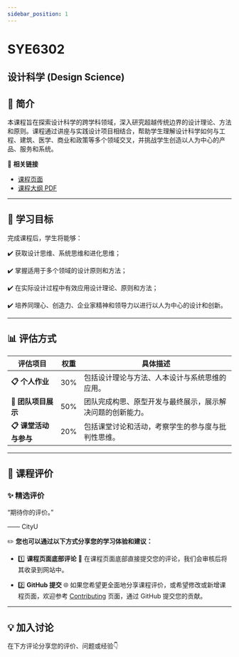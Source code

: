```yaml
---
sidebar_position: 1
---
```


# SYE6302
## 设计科学 (Design Science)

## **📘 简介**
本课程旨在探索设计科学的跨学科领域，深入研究超越传统边界的设计理论、方法和原则。课程通过讲座与实践设计项目相结合，帮助学生理解设计科学如何与工程、建筑、医学、商业和政策等多个领域交叉，并挑战学生创造以人为中心的产品、服务和系统。

🔗 **相关链接**
- [课程页面](https://www.cityu.edu.hk/catalogue/pg/202425/course/SYE6302.htm)
- [课程大纲 PDF](https://www.cityu.edu.hk/catalogue/pg/202425/course/SYE6302.pdf)

---

## **🎯 学习目标**

完成课程后，学生将能够：

✔️ 获取设计思维、系统思维和进化思维；

✔️ 掌握适用于多个领域的设计原则和方法；

✔️ 在实际设计过程中有效应用设计理论、原则和方法；

✔️ 培养同理心、创造力、企业家精神和领导力以进行以人为中心的设计和创新。

---

## **📊 评估方式**

| **评估项目**                | **权重** | **具体描述**                                                                                       |
|----------------------------|---------|---------------------------------------------------------------------------------------------------|
| **📋 个人作业**             | 30%      | 包括设计理论与方法、人本设计与系统思维的应用。                                                          |
| **📂 团队项目展示**           | 50%      | 团队完成构思、原型开发与最终展示，展示解决问题的创新能力。                                                 |
| **📋 课堂活动与参与**         | 20%      | 包括课堂讨论和活动，考察学生的参与度与批判性思维。                                                       |

---

## **💬 课程评价**

### ✨ **精选评价**
<div className={commentStyles.commentBox}>
    <p className={commentStyles.commentText}>
        “期待你的评价。”
    </p>
    <p className={commentStyles.commentAuthor}>—— CityU</p>
</div>

✏️ **您也可以通过以下方式分享您的学习体验和建议：**

- 1️⃣ **课程页面底部评论**
💬 在课程页面底部直接提交您的评论，我们会审核后将其收录到网站中。

- 2️⃣ **GitHub 提交**
🌐 如果您希望更全面地分享课程评价，或希望修改或新增课程页面，欢迎参考 [Contributing](/contributing) 页面，通过 GitHub 提交您的贡献。

---

## **💡 加入讨论**

在下方评论分享您的评价、问题或经验👇
<Utterances />